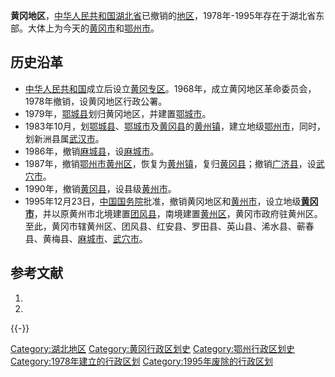 '''黄冈地区'''，[[中华人民共和国|中华人民共和国]][[湖北省|湖北省]]已撤销的[[地区行政公署|地区]]，1978年-1995年存在于湖北省东部。大体上为今天的[[黄冈市|黄冈市]]和[[鄂州市|鄂州市]]。
== 历史沿革 ==
*[[中华人民共和国|中华人民共和国]]成立后设立[[黄冈专区|黄冈专区]]。1968年，成立黄冈地区革命委员会，1978年撤销，设黄冈地区行政公署。
*1979年，[[鄂城县|鄂城县]]划归黄冈地区，并建置[[鄂城市|鄂城市]]。
*1983年10月，划[[鄂城县|鄂城县]]、[[鄂城市|鄂城市]]及[[黄冈县|黄冈县]]的[[黄州镇|黄州镇]]，建立地级[[鄂州市|鄂州市]]，同时，划新洲县属[[武汉市|武汉市]]。
*1986年，撤销[[麻城县|麻城县]]，设[[麻城市|麻城市]]。
*1987年，撤销[[鄂州市|鄂州市]][[黄州区|黄州区]]，恢复为[[黄州镇|黄州镇]]，复归[[黄冈县|黄冈县]]；撤销[[广济县|广济县]]，设[[武穴市|武穴市]]。
*1990年，撤销[[黄冈县|黄冈县]]，设县级[[黄州市|黄州市]]。
*1995年12月23日，[[中华人民共和国国务院|中国国务院]]批准，撤销黄冈地区和[[黄州市|黄州市]]，设立地级'''[[黄冈市|黄冈市]]'''，并以原黄州市北境建置[[团风县|团风县]]，南境建置[[黄州区|黄州区]]，黄冈市政府驻黄州区。至此，黄冈市辖黄州区、团风县、红安县、罗田县、英山县、浠水县、蕲春县、黄梅县、[[麻城市|麻城市]]、[[武穴市|武穴市]]。

== 参考文献 ==
{{Wikisource|国务院关于同意湖北省撤销黄冈地区设立地级黄冈市的批复}}
# {{Cite book | author = 戴均良等 | title = 《中国古今地名大词典》 | location = 上海 | publisher = 上海辞书出版社 | date = 2005 | language = zh-hans }}
# {{Cite book | author = 史为乐 | title = 《中华人民共和国政区沿革（1949-2002）》 | location = 北京 | publisher = 人民出版社 | date = 2006 | language = zh-hans }}
{{reflist}}
{{-}}

{{湖北省历史二级政区|nocat}}
[[Category:湖北地区|Category:湖北地区]]
[[Category:黄冈行政区划史|Category:黄冈行政区划史]]
[[Category:鄂州行政区划史|Category:鄂州行政区划史]]
[[Category:1978年建立的行政区划|Category:1978年建立的行政区划]]
[[Category:1995年废除的行政区划|Category:1995年废除的行政区划]]